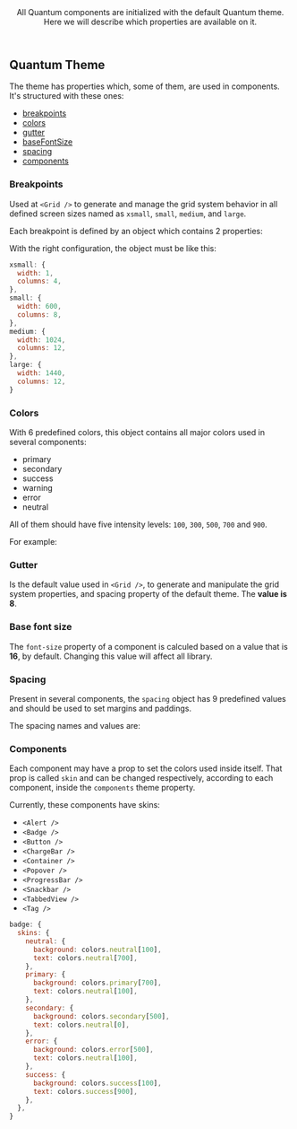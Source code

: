 


<Meta title="Foundation/Theme" />

<Header title="Theme">
  All Quantum components are initialized with the default Quantum theme.
  <br />
  Here we will describe which properties are available on it.
</Header>

## Quantum Theme

The theme has properties which, some of them, are used in components.
It's structured with these ones:

- [breakpoints](#breakpoints)
- [colors](#colors)
- [gutter](#gutter)
- [baseFontSize](#base-font-size)
- [spacing](#spacing)
- [components](#components)

### <a id="breakpoints"></a>Breakpoints

Used at `<Grid />` to generate and manage the grid
system behavior in all defined screen sizes named as `xsmall`, `small`, `medium`, and `large`.

Each breakpoint is defined by an object which contains 2 properties:

<BreakpointsProperties />

With the right configuration, the object must be like this:

```js
xsmall: {
  width: 1,
  columns: 4,
},
small: {
  width: 600,
  columns: 8,
},
medium: {
  width: 1024,
  columns: 12,
},
large: {
  width: 1440,
  columns: 12,
}
```

### <a id="colors"></a>Colors

With 6 predefined colors, this object contains all major colors used in several components:

- primary
- secondary
- success
- warning
- error
- neutral

All of them should have five intensity levels: `100`, `300`, `500`, `700` and `900`.

For example:

<ColorIntensity />

### <a id="gutter"></a>Gutter

Is the default value used in `<Grid />`, to generate and manipulate the grid system properties, and spacing property of the default theme. The **value is 8**.

### <a id="base-font-size"></a>Base font size

The `font-size` property of a component is calculed based on a value that is **16**, by default. Changing this value will affect all library.

### <a id="spacing"></a>Spacing

Present in several components, the `spacing` object has 9 predefined values and should be used to set margins and paddings.

The spacing names and values are:

<SpacingValues />

### <a id="components"></a>Components

Each component may have a prop to set the colors used inside itself. That prop is called `skin` and can be changed respectively, according to each component, inside the `components` theme property.

Currently, these components have skins:

- `<Alert />`
- `<Badge />`
- `<Button />`
- `<ChargeBar />`
- `<Container />`
- `<Popover />`
- `<ProgressBar />`
- `<Snackbar />`
- `<TabbedView />`
- `<Tag />`

```js
badge: {
  skins: {
    neutral: {
      background: colors.neutral[100],
      text: colors.neutral[700],
    },
    primary: {
      background: colors.primary[700],
      text: colors.neutral[100],
    },
    secondary: {
      background: colors.secondary[500],
      text: colors.neutral[0],
    },
    error: {
      background: colors.error[500],
      text: colors.neutral[100],
    },
    success: {
      background: colors.success[100],
      text: colors.success[900],
    },
  },
}
```